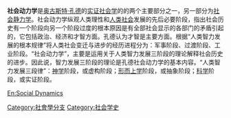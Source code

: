 {{multiple issues|
{{expand|time=2013-09-14T06:13:09+00:00}}
{{non-free|time=2013-09-14T06:13:09+00:00}}
{{unreferenced|time=2013-09-14T06:13:09+00:00}}
}}

'''社会动力学'''是[[奥古斯特·孔德|奥古斯特·孔德]]的[[实证主义|实证]][[社会学|社会学]]的的两个主要部分之一，另一部分为[[社会静力学|社会静力学]]。社会动力学纵观人类理性和[[人类|人类]][[社会|社会]]发展的先后必要阶段，指出社会历史有一个阶段向另一个阶段过度的根本原因是有全部社会显示的各部门的矛盾引起的，它包括政治、经济和才智方面。孔德认为才智是主要方面。根据“人类智力发展的根本规律”将人类社会变迁与进步的经历进程分为：军事阶段、过渡阶段、工业阶段。“社会动力学”，主要是运用关于人类智力发展三阶段的理论解释社会历史的进步。因此说，智力发展三阶段的理论是孔德社会动力学的基本内容。“人类智力发展三段律”：[[神学|神学]]阶段，或虚构阶段；[[形而上学|形而上学]]阶段，或抽象阶段；[[科学|科学]]阶段，或实证阶段。






[[Category:社會學分支|Category:社會學分支]]
[[Category:社会学史|Category:社会学史]]
[[En:Social_Dynamics|En:Social Dynamics]]